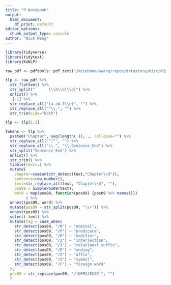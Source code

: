 ```yaml
---
title: "R Notebook"
output: 
  html_document: 
    df_print: default
editor_options: 
  chunk_output_type: console
author: "Nick Wang"
---
```


```r
library(tidyverse)
library(tidytext)
library(KoNLP)
```

```r
raw_pdf <- pdftools::pdf_text("/micehome/nwang/repos/datastory/misc/어린 왕자.pdf")

tlp <- raw_pdf %>%
  str_flatten() %>%
  str_split("      [\\d\\d|\\d]") %>%
  unlist() %>%
  .[-1] %>%
  str_replace_all("[a-zA-Z\\n]", "") %>%
  str_replace_all("^\\.", "") %>%
  str_trim(side="both")
```

```r
tlp <- tlp[1:3]

tokens <- tlp %>%
  paste0("Chapter", seq(length(.)), ., collapse="") %>%
  str_replace_all("“|”", "") %>%
  str_replace_all("\\.", "\\.Sentence_End") %>%
  str_split("Sentence_End") %>%
  unlist() %>%
  str_trim() %>%
  tibble(text=.) %>%
  mutate(
    chapter=cumsum(str_detect(text,"Chapter\\d")),
    sentence=row_number(),
    text=str_replace_all(text, "Chapter\\d", ""),
    pos09 = SimplePos09(text),
    word = map(pos09, function(pos09) {pos09 %>% names()})
         ) %>%
  unnest(pos09, word) %>%
  mutate(pos09 = str_split(pos09, "\\+")) %>%
  unnest(pos09) %>%
  select(-text) %>%
  mutate(tag = case_when(
    str_detect(pos09, "/N") ~ "nominal",
    str_detect(pos09, "/P") ~ "predicate",
    str_detect(pos09, "/M") ~ "modifier",
    str_detect(pos09, "/I") ~ "interjection",
    str_detect(pos09, "/J") ~ "relational suffix",
    str_detect(pos09, "/E") ~ "ending",
    str_detect(pos09, "/X") ~ "affix",
    str_detect(pos09, "/S") ~ "symbol",
    str_detect(pos09, "/F") ~ "foreign word"
  ),
  pos09 = str_replace(pos09, "/[NPMIJEXSF]", "")
  )
```
